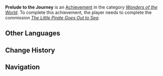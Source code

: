 {{Achievement Infobox
|title        = 
|id           = 84055
|order id     = 5034
|category     = Wonders of the World
|description  = A young man is about to embark on a long journey...
|requirements = Complete ''[[The Little Pirate Goes Out to Sea]].''
|primogems    = 5
|tracking     = 
|hidden       = 1
|topic        = 
|type         = Commission
}}
'''Prelude to the Journey''' is an [[Achievement]] in the category ''[[Wonders of the World]]''. To complete this achievement, the player needs to complete the commission ''[[The Little Pirate Goes Out to Sea]].''
<!--
==Trivia==

==Video Guides==
{{EVT
|video1   = 
|caption1 = 
}}
-->
==Other Languages==
{{Other Languages
|en      = Prelude to the Journey
|zhs     = 远大前程
|zhs_rm  = Yuǎndà Qiánchéng
|zht     = 遠大前程
|zht_rm  = Yuǎndà Qiánchéng
|zh_tl   = Bright Future
|ja      = 前途洋洋
|ja_rm   = Sentou-Youyou
|ja_tl   = With a Rosy Future
|ko      = 원대한 앞날
|ko_rm   = Wondaehan Amnal
|ko_tl   = Grand Future
|es      = Un futuro prometedor
|es_tl   = 
|fr      = Prélude d'un long périple
|fr_tl   = Prelude of a Long Journey
|ru      = В дальний путь
|ru_tl   = 
|th      = ก่อนการเดินทางอันยาวไกล
|th_rm   = 
|th_tl   = 
|vi      = Hành Trình Xa Xôi
|vi_tl   = 
|de      = Nach vorn ins Endlose
|de_tl   = Forwards Into Infinity
|id      = Permulaan Sebuah Perjalanan
|id_tl   = Beginning of a Journey
|pt      = O Prelúdio de Uma Jornada
|pt_tl   = 
}}

==Change History==
{{Change History|2.4}}
<!--
==References==
{{Reflist}}
-->
==Navigation==
{{Achievement Navbox|Wonders of the World|Commission}}